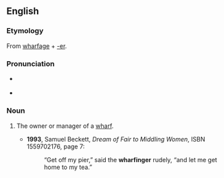 ==English==

===Etymology===
From [[wharfage]] + [[-er]].

===Pronunciation===
* {{a|UK}} {{IPA|/ˈwɔː.fɪn.d͡ʒə/|lang=en}}
* {{a|US}} {{IPA|/ˈwɔɹ.fɪn.d͡ʒɚ/|lang=en}}

===Noun===
{{en-noun}}

# {{lb|en|chiefly|historical}} The owner or manager of a [[wharf]].
#* '''1993''', Samuel Beckett, ''Dream of Fair to Middling Women'', ISBN 1559702176, page 7:
#*: “Get off my pier,” said the '''wharfinger''' rudely, “and let me get home to my tea.”